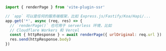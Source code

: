 ```js
import { renderPage } from 'vite-plugin-ssr'

// `app` 可以是任何的服务端框架，比如 Express.js/Fastify/Koa/Hapi/...
app.get('*', async (req, res) => {
  // `renderPage()` 也可用于 serverless 环境，比如
  // Cloudflare Workers 和 Vercel
  const { httpResponse } = await renderPage({ urlOriginal: req.url })
  res.send(httpResponse.body)
})
```
